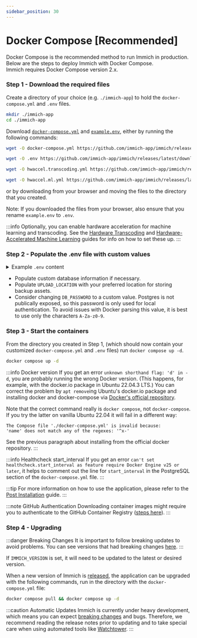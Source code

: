 ```yaml
---
sidebar_position: 30
---
```



# Docker Compose [Recommended]

Docker Compose is the recommended method to run Immich in production. Below are the steps to deploy Immich with Docker Compose.  
Immich requires Docker Compose version 2.x.

### Step 1 - Download the required files

Create a directory of your choice (e.g. `./immich-app`) to hold the `docker-compose.yml` and `.env` files.

```bash title="Move to the directory you created"
mkdir ./immich-app
cd ./immich-app
```

Download [`docker-compose.yml`][compose-file] and [`example.env`][env-file], either by running the following commands:

```bash title="Get docker-compose.yml file"
wget -O docker-compose.yml https://github.com/immich-app/immich/releases/latest/download/docker-compose.yml
```

```bash title="Get .env file"
wget -O .env https://github.com/immich-app/immich/releases/latest/download/example.env
```

```bash title="(Optional) Get hwaccel.transcoding.yml file"
wget -O hwaccel.transcoding.yml https://github.com/immich-app/immich/releases/latest/download/hwaccel.transcoding.yml
```

```bash title="(Optional) Get hwaccel.ml.yml file"
wget -O hwaccel.ml.yml https://github.com/immich-app/immich/releases/latest/download/hwaccel.ml.yml
```

or by downloading from your browser and moving the files to the directory that you created.

Note: If you downloaded the files from your browser, also ensure that you rename `example.env` to `.env`.

:::info
Optionally, you can enable hardware acceleration for machine learning and transcoding. See the [Hardware Transcoding](/docs/features/hardware-transcoding.md) and [Hardware-Accelerated Machine Learning](/docs/features/ml-hardware-acceleration.md) guides for info on how to set these up.
:::

### Step 2 - Populate the .env file with custom values

<details>
  <summary>
    Example <code>.env</code> content
  </summary>
  <CodeBlock language="bash">{ExampleEnv}</CodeBlock>
</details>

- Populate custom database information if necessary.
- Populate `UPLOAD_LOCATION` with your preferred location for storing backup assets.
- Consider changing `DB_PASSWORD` to a custom value. Postgres is not publically exposed, so this password is only used for local authentication.
  To avoid issues with Docker parsing this value, it is best to use only the characters `A-Za-z0-9`.

### Step 3 - Start the containers

From the directory you created in Step 1, (which should now contain your customized `docker-compose.yml` and `.env` files) run `docker compose up -d`.

```bash title="Start the containers using docker compose command"
docker compose up -d
```

:::info Docker version
If you get an error `unknown shorthand flag: 'd' in -d`, you are probably running the wrong Docker version. (This happens, for example, with the docker.io package in Ubuntu 22.04.3 LTS.) You can correct the problem by `apt remove`ing Ubuntu's docker.io package and installing docker and docker-compose via [Docker's official repository][docker-repo].

Note that the correct command really is `docker compose`, not `docker-compose`. If you try the latter on vanilla Ubuntu 22.04 it will fail in a different way:

```
The Compose file './docker-compose.yml' is invalid because:
'name' does not match any of the regexes: '^x-'
```

See the previous paragraph about installing from the official docker repository.
:::

:::info Healthcheck start_interval
If you get an error `can't set healthcheck.start_interval as feature require Docker Engine v25 or later`, it helps to comment out the line for `start_interval` in the PostgreSQL section of the `docker-compose.yml` file.
:::

:::tip
For more information on how to use the application, please refer to the [Post Installation](/docs/install/post-install.mdx) guide.
:::

:::note GitHub Authentication
Downloading container images might require you to authenticate to the GitHub Container Registry ([steps here][container-auth]).
:::

### Step 4 - Upgrading

:::danger Breaking Changes
It is important to follow breaking updates to avoid problems. You can see versions that had breaking changes [here][breaking].
:::

If `IMMICH_VERSION` is set, it will need to be updated to the latest or desired version.

When a new version of Immich is [released][releases], the application can be upgraded with the following commands, run in the directory with the `docker-compose.yml` file:

```bash title="Upgrade Immich"
docker compose pull && docker compose up -d
```

:::caution Automatic Updates
Immich is currently under heavy development, which means you can expect [breaking changes][breaking] and bugs. Therefore, we recommend reading the release notes prior to updating and to take special care when using automated tools like [Watchtower][watchtower].
:::

[compose-file]: https://github.com/immich-app/immich/releases/latest/download/docker-compose.yml
[env-file]: https://github.com/immich-app/immich/releases/latest/download/example.env
[watchtower]: https://containrrr.dev/watchtower/
[breaking]: https://github.com/immich-app/immich/discussions?discussions_q=label%3Achangelog%3Abreaking-change+sort%3Adate_created
[container-auth]: https://docs.github.com/en/packages/working-with-a-github-packages-registry/working-with-the-container-registry#authenticating-to-the-container-registry
[releases]: https://github.com/immich-app/immich/releases
[docker-repo]: https://docs.docker.com/engine/install/ubuntu/#install-using-the-repository
